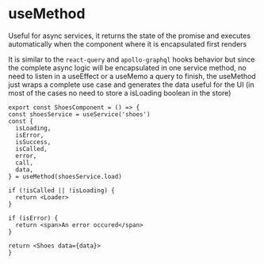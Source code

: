 # useMethod

Useful for async services, it returns the state of the promise
and executes automatically when the component where it is encapsulated first renders

It is similar to the `react-query` and `apollo-graphql` hooks behavior
but since the complete async logic will be encapsulated in one service method, no need to listen in a useEffect or a useMemo a query to finish, the useMethod just wraps a complete use case and generates the data useful for the UI (in most of the cases no need to store a isLoading boolean in the store)

```tsx
export const ShoesComponent = () => {
const shoesService = useService('shoes')
const {
  isLoading,
  isError,
  isSuccess,
  isCalled,
  error,
  call,
  data,
} = useMethod(shoesService.load)

if (!isCalled || !isLoading) {
  return <Loader>
}

if (isError) {
  return <span>An error occured</span>
}

return <Shoes data={data}>
}
```